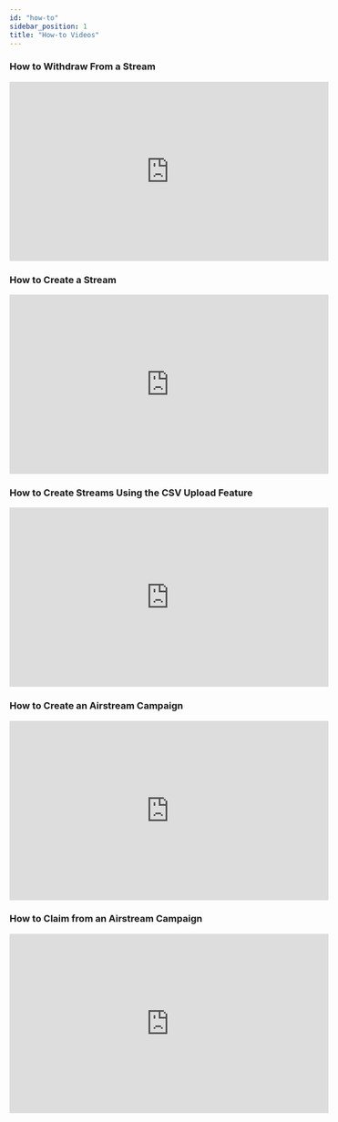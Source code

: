 ```yaml
---
id: "how-to"
sidebar_position: 1
title: "How-to Videos"
---
```


### How to Withdraw From a Stream

<iframe
  width="560"
  height="315"
  src="https://www.youtube.com/embed/5gzEa7QNwdQ"
  title="YouTube video player"
  frameBorder="0"
  allow="accelerometer; autoplay; clipboard-write; encrypted-media; gyroscope; picture-in-picture; web-share"
  allowfullscreen
></iframe>

### How to Create a Stream

<iframe
  width="560"
  height="315"
  src="https://www.youtube.com/embed/q7fvZaQJens"
  title="YouTube video player"
  frameBorder="0"
  allow="accelerometer; autoplay; clipboard-write; encrypted-media; gyroscope; picture-in-picture; web-share"
  allowfullscreen
></iframe>

### How to Create Streams Using the CSV Upload Feature

<iframe
  width="560"
  height="315"
  src="https://www.youtube.com/embed/oqjx2muvcX4"
  title="YouTube video player"
  frameBorder="0"
  allow="accelerometer; autoplay; clipboard-write; encrypted-media; gyroscope; picture-in-picture; web-share"
  allowfullscreen
></iframe>

### How to Create an Airstream Campaign

<iframe
  width="560"
  height="315"
  src="https://www.youtube.com/embed/PJKvDU80W9w"
  title="YouTube video player"
  frameBorder="0"
  allow="accelerometer; autoplay; clipboard-write; encrypted-media; gyroscope; picture-in-picture; web-share"
  allowfullscreen
></iframe>

### How to Claim from an Airstream Campaign

<iframe
  width="560"
  height="315"
  src="https://www.youtube.com/embed/-QFLZtUQ330"
  title="YouTube video player"
  frameBorder="0"
  allow="accelerometer; autoplay; clipboard-write; encrypted-media; gyroscope; picture-in-picture; web-share"
  allowfullscreen
></iframe>
